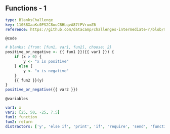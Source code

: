 ## Functions - 1

```yaml
type: BlanksChallenge 
key: 110S8XaaKc0PS2C8ouCBHLqvA87fPVrumZ6
reference: https://github.com/datacamp/challenges-intermediate-r/blob/master/challenges/chapter3.Rmd#functions---1
```

`@code`

```r
# blanks: {from: [fun1, var1, fun2], choose: 2}
positive_or_negative <- {{ fun1 }}({{ var1 }}) {
    if (x > 0) {
        y <- "x is positive"
    } else {
        y <- "x is negative"
    }
    {{ fun2 }}(y)
}
positive_or_negative({{ var2 }})
```

`@variables`

```yaml
var1: x
var2: [25, 50, -25, 7.5]
fun1: function
fun2: return
distractors: ['y', 'else if', 'print', 'if', 'require', 'send', 'function', 'return'] 
```
